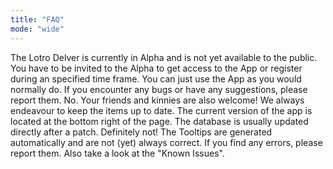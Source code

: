 ```yaml
---
title: "FAQ"
mode: "wide"
---
```


<AccordionGroup>
  <Accordion title="How do I get access to the App?">
    The Lotro Delver is currently in Alpha and is not yet available to the public. You have to be invited to the Alpha to get access to the App or register during an specified time frame.
  </Accordion>
  <Accordion title="If I participate in the Alpha, what do I have to do?">
  You can just use the App as you would normally do. If you encounter any bugs or have any suggestions, please report them. 
  </Accordion>
  <Accordion title="Is the Alpha under NDA?">
    No. Your friends and kinnies are also welcome!
  </Accordion>
  <Accordion title="Are the items in the App up-to-date?">
    We always endeavour to keep the items up to date. The current version of the app is located at the bottom right of the page. The database is usually updated directly after a patch.  
  </Accordion>
  <Accordion title="Are the items in the App always correct?">
    Definitely not! The Tooltips are generated automatically and are not (yet) always correct. If you find any errors, please report them. Also take a look at the "Known Issues".
  </Accordion>
</AccordionGroup>